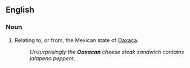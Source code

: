 ==English==

===Noun===
{{en-adj|-}}

#Relating to, or from, the Mexican state of [[Oaxaca]].
#:''Unsurprisingly the '''Oaxacan''' cheese steak sandwich contains jalapeno peppers.''